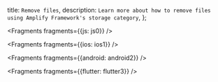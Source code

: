   title: `Remove files`,
  description: `Learn more about how to remove files using Amplify Framework's storage category`,
};


<Fragments fragments={{js: js0}} />


<Fragments fragments={{ios: ios1}} />


<Fragments fragments={{android: android2}} />


<Fragments fragments={{flutter: flutter3}} />